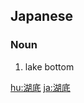 ==Japanese==
{{ja-kanjitab|こ|てい|yomi=o}}

===Noun===
{{ja-noun|こてい}}

# lake bottom

[[hu:湖底]]
[[ja:湖底]]